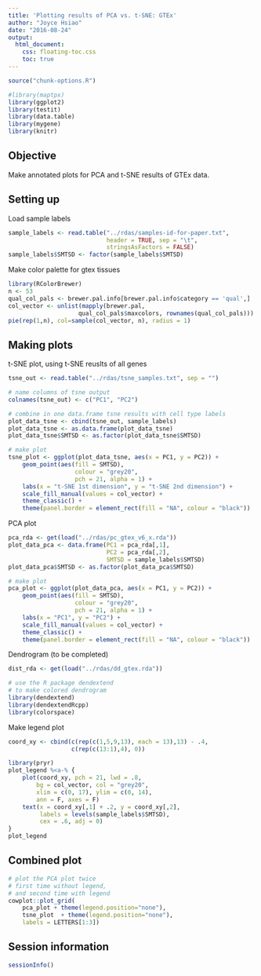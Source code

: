 ```yaml
---
title: 'Plotting results of PCA vs. t-SNE: GTEx'
author: "Joyce Hsiao"
date: "2016-08-24"
output: 
  html_document:
    css: floating-toc.css
    toc: true
---
```


```r
source("chunk-options.R")
```


```r
#library(maptpx)
library(ggplot2)
library(testit)
library(data.table)
library(mygene)
library(knitr)
```



## Objective

Make annotated plots for PCA and t-SNE results of GTEx data.


## Setting up

Load sample labels

```r
sample_labels <- read.table("../rdas/samples-id-for-paper.txt",
                            header = TRUE, sep = "\t",
                            stringsAsFactors = FALSE)
sample_labels$SMTSD <- factor(sample_labels$SMTSD)
```

Make color palette for gtex tissues

```r
library(RColorBrewer)
n <- 53
qual_col_pals <- brewer.pal.info[brewer.pal.info$category == 'qual',]
col_vector <- unlist(mapply(brewer.pal, 
                    qual_col_pals$maxcolors, rownames(qual_col_pals)))
pie(rep(1,n), col=sample(col_vector, n), radius = 1)
```


## Making plots

t-SNE plot, using t-SNE reuslts of all genes

```r
tsne_out <- read.table("../rdas/tsne_samples.txt", sep = "")

# name columns of tsne output
colnames(tsne_out) <- c("PC1", "PC2")

# combine in one data.frame tsne results with cell type labels 
plot_data_tsne <- cbind(tsne_out, sample_labels)
plot_data_tsne <- as.data.frame(plot_data_tsne)
plot_data_tsne$SMTSD <- as.factor(plot_data_tsne$SMTSD)

# make plot
tsne_plot <- ggplot(plot_data_tsne, aes(x = PC1, y = PC2)) + 
    geom_point(aes(fill = SMTSD),
                   colour = "grey20", 
                   pch = 21, alpha = 1) +
    labs(x = "t-SNE 1st dimension", y = "t-SNE 2nd dimension") +
    scale_fill_manual(values = col_vector) +
    theme_classic() +
    theme(panel.border = element_rect(fill = "NA", colour = "black"))
```



PCA plot

```r
pca_rda <- get(load("../rdas/pc_gtex_v6_x.rda"))
plot_data_pca <- data.frame(PC1 = pca_rda[,1],
                            PC2 = pca_rda[,2],
                            SMTSD = sample_labels$SMTSD)
plot_data_pca$SMTSD <- as.factor(plot_data_pca$SMTSD)

# make plot
pca_plot <- ggplot(plot_data_pca, aes(x = PC1, y = PC2)) + 
    geom_point(aes(fill = SMTSD),
                   colour = "grey20", 
                   pch = 21, alpha = 1) +
    labs(x = "PC1", y = "PC2") +
    scale_fill_manual(values = col_vector) +
    theme_classic() +
    theme(panel.border = element_rect(fill = "NA", colour = "black"))
```


Dendrogram (to be completed)

```r
dist_rda <- get(load("../rdas/dd_gtex.rda"))

# use the R package dendextend 
# to make colored dendrogram
library(dendextend)
library(dendextendRcpp)
library(colorspace)
```

Make legend plot

```r
coord_xy <- cbind(c(rep(c(1,5,9,13), each = 13),13) - .4,
                  c(rep(c(13:1),4), 0))

library(pryr)
plot_legend %<a-% {
    plot(coord_xy, pch = 21, lwd = .8, 
        bg = col_vector, col = "grey20",
        xlim = c(0, 17), ylim = c(0, 14),
        ann = F, axes = F)
    text(x = coord_xy[,1] + .2, y = coord_xy[,2],
         labels = levels(sample_labels$SMTSD),
         cex = .6, adj = 0)
}
plot_legend
```


## Combined plot

```r
# plot the PCA plot twice
# first time without legend,
# and second time with legend
cowplot::plot_grid(
    pca_plot + theme(legend.position="none"), 
    tsne_plot  + theme(legend.position="none"),
    labels = LETTERS[1:3])
```


## Session information

```r
sessionInfo()
```

